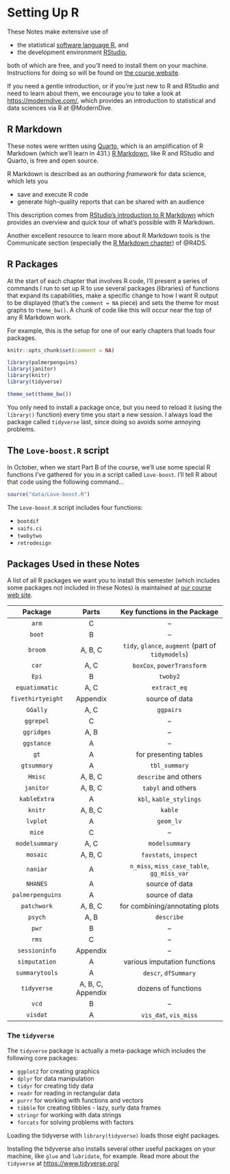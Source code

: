 # Setting Up R {.unnumbered}

These Notes make extensive use of

-   the statistical [software language R](https://cran.case.edu/), and
-   the development environment [RStudio](https://www.rstudio.com/products/rstudio/),

both of which are free, and you'll need to install them on your machine. Instructions for doing so will be found on [the course website](https://thomaselove.github.io/431-2022/).

If you need a gentle introduction, or if you're just new to R and RStudio and need to learn about them, we encourage you to take a look at [https://moderndive.com/](http://moderndive.com/), which provides an introduction to statistical and data sciences via R at @ModernDive.

## R Markdown

These notes were written using [Quarto](https://quarto.org/), which is an amplification of R Markdown (which we'll learn in 431.) [R Markdown](https://rmarkdown.rstudio.com/), like R and RStudio and Quarto, is free and open source.

R Markdown is described as an *authoring framework* for data science, which lets you

-   save and execute R code
-   generate high-quality reports that can be shared with an audience

This description comes from [RStudio's introduction to R Markdown](https://rmarkdown.rstudio.com/lesson-1.html) which provides an overview and quick tour of what's possible with R Markdown.

Another excellent resource to learn more about R Markdown tools is the Communicate section (especially the [R Markdown chapter](https://r4ds.hadley.nz/rmarkdown.html)) of @R4DS.

## R Packages {.unnumbered}

At the start of each chapter that involves R code, I'll present a series of commands I run to set up R to use several packages (libraries) of functions that expand its capabilities, make a specific change to how I want R output to be displayed (that's the `comment = NA` piece) and sets the theme for most graphs to `theme_bw()`. A chunk of code like this will occur near the top of any R Markdown work.

For example, this is the setup for one of our early chapters that loads four packages.

```r
knitr::opts_chunk$set(comment = NA)

library(palmerpenguins)
library(janitor)
library(knitr)
library(tidyverse)

theme_set(theme_bw())
```

You only need to install a package once, but you need to reload it (using the `library()` function) every time you start a new session. I always load the package called `tidyverse` last, since doing so avoids some annoying problems.

## The `Love-boost.R` script {.unnumbered}

In October, when we start Part B of the course, we'll use some special R functions I've gathered for you in a script called `Love-boost`. I'll tell R about that code using the following command...

```r
source("data/Love-boost.R")
```

The `Love-boost.R` script includes four functions:

- `bootdif`
- `saifs.ci`
- `twobytwo`
- `retrodesign`

## Packages Used in these Notes {.unnumbered}

A list of all R packages we want you to install this semester (which includes some packages not included in these Notes) is maintained at [our course web site](https://thomaselove.github.io/431-2022/).

Package | Parts | Key functions in the Package
:-------: | :---: | :---: 
`arm` | C | --
`boot` | B | --
`broom` | A, B, C | `tidy`, `glance`, `augment` (part of `tidymodels`)
`car` | A, C |  `boxCox`, `powerTransform`
`Epi` | B | `twoby2`
`equatiomatic` | A, C | `extract_eq`
`fivethirtyeight` | Appendix | source of data
`GGally` | A, C | `ggpairs`
`ggrepel` | C | --
`ggridges` | A, B | --
`ggstance` | A | --
`gt` | A | for presenting tables
`gtsummary` | A | `tbl_summary`
`Hmisc` | A, B, C | `describe` and others
`janitor` | A, B, C | `tabyl` and others
`kableExtra` | A | `kbl`, `kable_stylings`
`knitr` | A, B, C | `kable`
`lvplot` | A | `geom_lv`
`mice` | C | --
`modelsummary` | A, C | `modelsummary`
`mosaic` | A, B, C | `favstats`, `inspect`
`naniar` | A | `n_miss`, `miss_case_table`, `gg_miss_var`
`NHANES` | A | source of data
`palmerpenguins` | A | source of data
`patchwork` | A, B, C | for combining/annotating plots
`psych` | A, B | `describe`
`pwr` | B | --
`rms` | C | --
`sessioninfo` | Appendix | --
`simputation` | A | various imputation functions
`summarytools` | A | `descr`, `dfSummary`
`tidyverse` | A, B, C, Appendix | dozens of functions
`vcd` | B | --
`visdat` | A | `vis_dat`, `vis_miss`

### The `tidyverse`

The `tidyverse` package is actually a meta-package which includes the following core packages:

- `ggplot2` for creating graphics
- `dplyr` for data manipulation
- `tidyr` for creating tidy data
- `readr` for reading in rectangular data
- `purrr` for working with functions and vectors
- `tibble` for creating tibbles - lazy, surly data frames
- `stringr` for working with data strings
- `forcats` for solving problems with factors

Loading the tidyverse with `library(tidyverse)` loads those eight packages.

Installing the tidyverse also installs several other useful packages on your machine, like `glue` and `lubridate`, for example. Read more about the `tidyverse` at [https://www.tidyverse.org/](https://www.tidyverse.org/)

